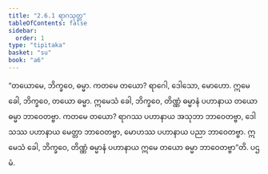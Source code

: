 ```yaml
---
title: "2.6.1 ရာဂသုတ္တ"
tableOfContents: false
sidebar:
  order: 1
type: "tipitaka"
basket: "su"
book: "a6"
---
```



<DynamicBreadcrumb />

<Division number="107" book="a6">

<Paragraph number="742" book="a6">
“တယောမေ, ဘိက္ခဝေ, ဓမ္မာ. ကတမေ တယော? ရာဂေါ, ဒေါသော, မောဟော. ဣမေ ခေါ, ဘိက္ခဝေ, တယော ဓမ္မာ. ဣမေသံ ခေါ, ဘိက္ခဝေ, တိဏ္ဏံ ဓမ္မာနံ ပဟာနာယ တယော ဓမ္မာ ဘာဝေတဗ္ဗာ. ကတမေ တယော? ရာဂဿ ပဟာနာယ အသုဘာ ဘာဝေတဗ္ဗာ, ဒေါသဿ ပဟာနာယ မေတ္တာ ဘာဝေတဗ္ဗာ, မောဟဿ ပဟာနာယ ပညာ ဘာဝေတဗ္ဗာ. ဣမေသံ ခေါ, ဘိက္ခဝေ, တိဏ္ဏံ ဓမ္မာနံ ပဟာနာယ ဣမေ တယော ဓမ္မာ ဘာဝေတဗ္ဗာ”တိ.

</Paragraph>
</Division>

<Paragraph number="743" type="center" book="a6">
ပဌမံ.
</Paragraph>